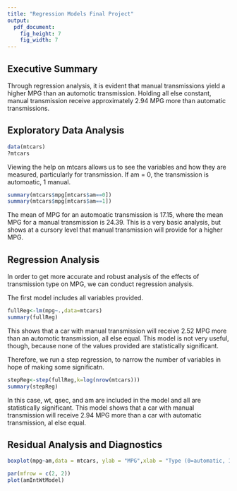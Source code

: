 ```yaml
---
title: "Regression Models Final Project"
output:
  pdf_document:
    fig_height: 7
    fig_width: 7
---
```

  
## Executive Summary  
Through regression analysis, it is evident that manual transmissions yield a higher MPG than an automotic transmission. Holding all else constant, manual transmission receive approximately 2.94 MPG more than  automatic transmissions.

## Exploratory Data Analysis  

```r
data(mtcars)
?mtcars
```

Viewing the help on mtcars allows us to see the variables and how they are measured, particularly for transmission. If am = 0, the transmission is automoatic, 1 manual.

```r
summary(mtcars$mpg[mtcars$am==0])
summary(mtcars$mpg[mtcars$am==1])
```   

The mean of MPG for an automoatic transmission is 17.15, where the mean MPG for a manual transmission is 24.39. This is a very basic analysis, but shows at a cursory level that manual transmission will provide for a higher MPG.

## Regression Analysis  
In order to get more accurate and robust analysis of the effects of transmission type on MPG, we can conduct regression analysis.

The first model includes all variables provided.
```r
fullReg<-lm(mpg~.,data=mtcars)
summary(fullReg)
```  
This shows that a car with manual transmission will receive 2.52 MPG more than an automotic transmission, all else equal. This model is not very useful, though, because none of the values provided are statistically significant.

Therefore, we run a step regression, to narrow the number of variables in hope of making some significatn.
```r
stepReg<-step(fullReg,k=log(nrow(mtcars)))
summary(stepReg)
```  

In this case, wt, qsec, and am are included in the model and all are statistically significant. This model shows that a car with manual transmission will receive 2.94 MPG more than a car with automatic transmission, al else equal.

## Residual Analysis and Diagnostics 
```r
boxplot(mpg~am,data = mtcars, ylab = "MPG",xlab = "Type (0=automatic, 1=manual)",main = "MPG by Transmission Type")

```  

```r
par(mfrow = c(2, 2))
plot(amIntWtModel)
```  
